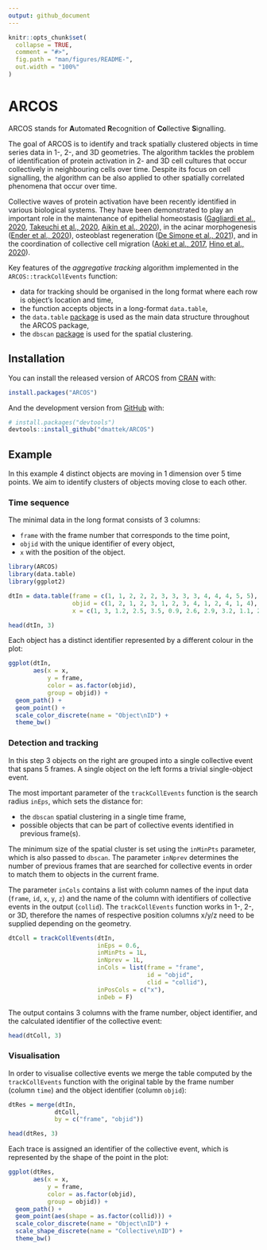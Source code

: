 ```yaml
---
output: github_document
---
```


<!-- README.md is generated from README.Rmd. Please edit that file -->

```r
knitr::opts_chunk$set(
  collapse = TRUE,
  comment = "#>",
  fig.path = "man/figures/README-",
  out.width = "100%"
)
```

# ARCOS

<!-- badges: start -->
<!-- badges: end -->

ARCOS stands for **A**utomated **R**ecognition of **Co**llective **S**ignalling. 

The goal of ARCOS is to identify and track spatially clustered objects in time series data in 1-, 2-, and 3D geometries. The algorithm tackles the problem of identification of protein activation in 2- and 3D cell cultures that occur collectively in neighbouring cells over time. Despite its focus on cell signalling, the algorithm can be also applied to other spatially correlated phenomena that occur over time.

Collective waves of protein activation have been recently identified in various biological systems. They have been demonstrated to play an important role in the maintenance of epithelial homeostasis ([Gagliardi et al., 2020](https://doi.org/10.1101/2020.06.11.145573), [Takeuchi et al., 2020](https://doi.org/10.1016/j.cub.2019.11.089), [Aikin et al., 2020](https://doi.org/10.7554/eLife.60541)), in the acinar morphogenesis ([Ender et al., 2020](https://doi.org/10.1101/2020.11.20.387167)), osteoblast regeneration ([De Simone et al., 2021](https://doi.org/10.1038/s41586-020-03085-8)), and in the coordination of collective cell migration ([Aoki et al., 2017](https://doi.org/10.1016/j.devcel.2017.10.016), [Hino et al., 2020](https://doi.org/10.1016/j.devcel.2020.05.011)).


Key features of the *aggregative tracking* algorithm implemented in the `ARCOS::trackCollEvents` function:

- data for tracking should be organised in the long format where each row is object's location and time,
- the function accepts objects in a long-format `data.table`,
- the `data.table` [package](https://cran.r-project.org/web/packages/data.table/) is used as the main data structure throughout the ARCOS package,
- the `dbscan` [package](https://cran.r-project.org/web/packages/dbscan/) is used for the spatial clustering.


## Installation

You can install the released version of ARCOS from [CRAN](https://CRAN.R-project.org) with:

``` r
install.packages("ARCOS")
```

And the development version from [GitHub](https://github.com/) with:

``` r
# install.packages("devtools")
devtools::install_github("dmattek/ARCOS")
```
## Example

In this example 4 distinct objects are moving in 1 dimension over 5 time points. We aim to identify clusters of objects moving close to each other.

### Time sequence

The minimal data in the long format consists of 3 columns:

- `frame` with the frame number that corresponds to the time point,
- `objid` with the unique identifier of every object,
- `x` with the position of the object.

```r
library(ARCOS)
library(data.table)
library(ggplot2)

dtIn = data.table(frame = c(1, 1, 2, 2, 2, 3, 3, 3, 3, 4, 4, 4, 5, 5),
                  objid = c(1, 2, 1, 2, 3, 1, 2, 3, 4, 1, 2, 4, 1, 4),
                  x = c(1, 3, 1.2, 2.5, 3.5, 0.9, 2.6, 2.9, 3.2, 1.1, 2.8, 3.1, 1, 3))
```


```r
head(dtIn, 3)
```

Each object has a distinct identifier represented by a different colour in the plot:

```r
ggplot(dtIn,
       aes(x = x,
           y = frame,
           color = as.factor(objid),
           group = objid)) +
  geom_path() +
  geom_point() +
  scale_color_discrete(name = "Object\nID") +
  theme_bw()
```


### Detection and tracking

In this step 3 objects on the right are grouped into a single collective event that spans 5 frames. A single object on the left forms a trivial single-object event. 

The most important parameter of the `trackCollEvents` function is the search radius `inEps`, which sets the distance for:

- the `dbscan` spatial clustering in a single time frame,
- possible objects that can be part of collective events identified in previous frame(s).

The minimum size of the spatial cluster is set using the `inMinPts` parameter, which is also passed to `dbscan`. The parameter `inNprev` determines the number of previous frames that are searched for collective events in order to match them to objects in the current frame.

The parameter `inCols` contains a list with column names of the input data (`frame`, `id`, `x`, `y`, `z`) and the name of the column with identifiers of collective events in the output (`collid`). The `trackCollEvents` function works in 1-, 2-, or 3D, therefore the names of respective position columns x/y/z need to be supplied depending on the geometry.

```r
dtColl = trackCollEvents(dtIn,
                         inEps = 0.6,
                         inMinPts = 1L,
                         inNprev = 1L,
                         inCols = list(frame = "frame",
                                       id = "objid",
                                       clid = "collid"),
                         inPosCols = c("x"),
                         inDeb = F)
```

The output contains 3 columns with the frame number, object identifier, and the calculated identifier of the collective event:

```r
head(dtColl, 3)
```

### Visualisation

In order to visualise collective events we merge the table computed by the `trackCollEvents` function with the original table by the frame number (column `time`) and the object identifier (column `objid`):


```r
dtRes = merge(dtIn, 
             dtColl, 
             by = c("frame", "objid"))
```

```r
head(dtRes, 3)
```

Each trace is assigned an identifier of the collective event, which is represented by the shape of the point in the plot:

```r
ggplot(dtRes,
       aes(x = x,
           y = frame,
           color = as.factor(objid),
           group = objid)) +
  geom_path() +
  geom_point(aes(shape = as.factor(collid))) +
  scale_color_discrete(name = "Object\nID") +
  scale_shape_discrete(name = "Collective\nID") +
  theme_bw()
```

